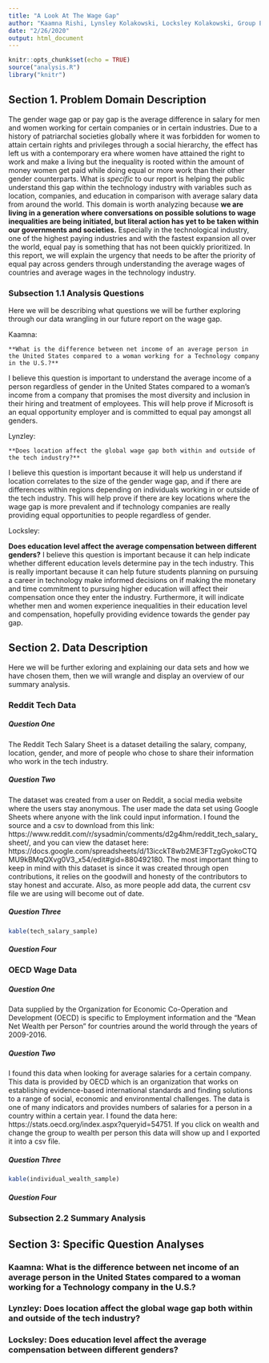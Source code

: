 ```yaml
---
title: "A Look At The Wage Gap"
author: "Kaamna Rishi, Lynsley Kolakowski, Locksley Kolakowski, Group E4"
date: "2/26/2020"
output: html_document
---
```


```r
knitr::opts_chunk$set(echo = TRUE)
source("analysis.R")
library("knitr")
```

## Section 1. Problem Domain Description

The gender wage gap or pay gap is the average difference in salary for men and women working for certain companies or in certain industries. Due to a history of patriarchal societies globally where it was forbidden for women to attain certain rights and privileges through a social hierarchy, the effect has left us with a contemporary era where women have attained the right to work and make a living but the inequality is rooted within the amount of money women get paid while doing equal or more work than their other gender counterparts. What is *specific* to our report is helping the public understand this gap within the technology industry with variables such as location, companies, and education in comparison with average salary data from around the world. This domain is worth analyzing because **we are living in a generation where conversations on possible solutions to wage inequalities are being initiated, but literal action has yet to be taken within our governments and societies.** Especially in the technological industry, one of the highest paying industries and with the fastest expansion all over the world,  equal pay is something that has not been quickly prioritized. In this report, we will explain the urgency that needs to be after the priority of equal pay across genders through understanding the average wages of countries and average wages in the technology industry.


### Subsection 1.1 Analysis Questions
Here we will be describing what questions we will be further exploring through our data wrangling in our future report on the wage gap.

Kaamna:

	**What is the difference between net income of an average person in the United States compared to a woman working for a Technology company in the U.S.?**
I believe this question is important to understand the average income of a person regardless of gender in the United States compared to a woman’s income from a company that promises the most diversity and inclusion in their hiring and treatment of employees. This will help prove if Microsoft is an equal opportunity employer and is committed to equal pay amongst all genders.


Lynzley:

	**Does location affect the global wage gap both within and outside of the tech industry?**
I believe this question is important because it will help us understand if location correlates to the size of the gender wage gap, and if there are differences within regions depending on individuals working in or outside of the tech industry. This will help prove if there are key locations where the wage gap is more prevalent and if technology companies are really providing equal opportunities to people regardless of gender.


Locksley:

**Does education level affect the average compensation between different genders?**
I believe this question is important because it can help indicate whether different education levels determine pay in the tech industry. This is really important because it can help future students planning on pursuing a career in technology make informed decisions on if making the monetary and time commitment to pursuing higher education will affect their compensation once they enter the industry. Furthermore, it will indicate whether men and women experience inequalities in their education level and compensation, hopefully providing evidence towards the gender pay gap.



## Section 2. Data Description

Here we will be further exloring and explaining our data sets and how we have chosen them, then we will wrangle and display an overview of our summary analysis.

### Reddit Tech Data

##### Question One
The Reddit Tech Salary Sheet is a dataset detailing the salary, company, location, gender, and more of people who chose to share their information who work in the tech industry.

##### Question Two
The dataset was created from a user on Reddit, a social media website where the users stay anonymous. The user made the data set using  Google Sheets where anyone with the link could input information. I found the source and a csv to download from this link: https://www.reddit.com/r/sysadmin/comments/d2g4hm/reddit_tech_salary_sheet/, and you can view the dataset here: https://docs.google.com/spreadsheets/d/13icckT8wb2ME3FTzgGyokoCTQMU9kBMqQXvg0V3_x54/edit#gid=880492180. The most important thing to keep in mind with this dataset is since it was created through open contributions, it relies on the goodwill and honesty of the contributors to stay honest and accurate. Also, as more people add data, the current csv file we are using will become out of date.

##### Question Three

```r
kable(tech_salary_sample)
```

##### Question Four


### OECD Wage Data

##### Question One
Data supplied by the Organization for Economic Co-Operation and Development (OECD) is specific to Employment information and the “Mean Net Wealth per Person” for countries around the world through the years of 2009-2016.


##### Question Two
I found this data when looking for average salaries for a certain company. This data is provided by OECD which is an organization that works on establishing evidence-based international standards and finding solutions to a range of social, economic and environmental challenges. The data is one of many indicators and provides numbers of salaries for a person in a country within a certain year. I found the data here: https://stats.oecd.org/index.aspx?queryid=54751.
If you click on wealth and change the group to wealth per person this data will show up and I exported it into a csv file.

##### Question Three

```r
kable(individual_wealth_sample)
```

##### Question Four


### Subsection 2.2 Summary Analysis



## Section 3: Specific Question Analyses

### Kaamna: What is the difference between net income of an average person in the United States compared to a woman working for a Technology company in the U.S.?


### Lynzley: Does location affect the global wage gap both within and outside of the tech industry?


### Locksley: Does education level affect the average compensation between different genders?